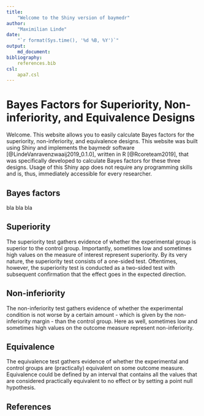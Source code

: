 ```yaml
---
title:
    "Welcome to the Shiny version of baymedr"
author:
    "Maximilian Linde"
date:
    "`r format(Sys.time(), '%d %B, %Y')`"
output:
    md_document:
bibliography:
    references.bib
csl:
    apa7.csl
---
```


# Bayes Factors for Superiority, Non-inferiority, and Equivalence Designs

Welcome. This website allows you to easily calculate Bayes factors for the superiority, non-inferiority, and equivalence designs. This website was built using Shiny and implements the baymedr software [@LindeVanravenzwaaij2019_0.1.0], written in R [@Rcoreteam2019], that was specifically developed to calculate Bayes factors for these three designs. Usage of this Shiny app does not require any programming skills and is, thus, immediately accessible for every researcher.

## Bayes factors

bla bla bla

## Superiority

The superiority test gathers evidence of whether the experimental group is superior to the control group. Importantly, sometimes low and sometimes high values on the measure of interest represent superiority. By its very nature, the superiority test consists of a one-sided test. Oftentimes, however, the superiority test is conducted as a two-sided test with subsequent confirmation that the effect goes in the expected direction.

## Non-inferiority

The non-inferiority test gathers evidence of whether the experimental condition is not worse by a certain amount - which is given by the non-inferiority margin - than the control group. Here as well, sometimes low and sometimes high values on the outcome measure represent non-inferiority.

## Equivalence

The equivalence test gathers evidence of whether the experimental and control groups are (practically) equivalent on some outcome measure. Equivalence could be defined by an interval that contains all the values that are considered practically equivalent to no effect or by setting a point null hypothesis.

## References